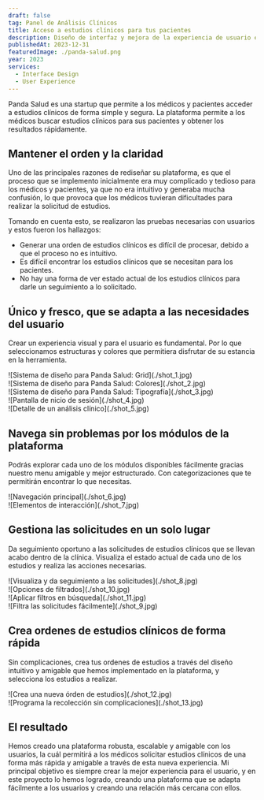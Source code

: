 ```yaml
---
draft: false
tag: Panel de Análisis Clínicos
title: Acceso a estudios clínicos para tus pacientes
description: Diseño de interfaz y mejora de la experiencia de usuario en la plataforma.
publishedAt: 2023-12-31
featuredImage: ./panda-salud.png
year: 2023
services:
  - Interface Design
  - User Experience
---
```


Panda Salud es una startup que permite a los médicos y pacientes acceder a estudios clínicos de forma simple y segura. La plataforma permite a los médicos buscar estudios clínicos para sus pacientes y obtener los resultados rápidamente.

## Mantener el orden y la claridad

Uno de las principales razones de rediseñar su plataforma, es que el proceso que se implemento inicialmente era muy complicado y tedioso para los médicos y pacientes, ya que no era intuitivo y generaba mucha confusión, lo que provoca que los médicos tuvieran dificultades para realizar la solicitud de estudios.

Tomando en cuenta esto, se realizaron las pruebas necesarias con usuarios y estos fueron los hallazgos:
- Generar una orden de estudios clínicos es difícil de procesar, debido a que el proceso no es intuitivo.
- Es difícil encontrar los estudios clínicos que se necesitan para los pacientes.
- No hay una forma de ver estado actual de los estudios clínicos para darle un seguimiento a lo solicitado.

## Único y fresco, que se adapta a las necesidades del usuario

Crear un experiencia visual y para el usuario es fundamental. Por lo que seleccionamos estructuras y colores que permitiera disfrutar de su estancia en la herramienta.

<div class="flex flex-col gap-4 not-prose md:-mx-10 my-6 md:my-12">
  <div class="relative">
    ![Sistema de diseño para Panda Salud: Grid](./shot_1.jpg)
  </div>
  <div class="relative">
    ![Sistema de diseño para Panda Salud: Colores](./shot_2.jpg)
  </div>
  <div class="relative">
    ![Sistema de diseño para Panda Salud: Tipografía](./shot_3.jpg)
  </div>
  <div class="grid grid-cols-2 gap-4">
    <div class="relative">
      ![Pantalla de nicio de sesión](./shot_4.jpg)
    </div>
    <div class="relative">
      ![Detalle de un análisis clínico](./shot_5.jpg)
    </div>
  </div>
</div>

## Navega sin problemas por los módulos de la plataforma

Podrás explorar cada uno de los módulos disponibles fácilmente gracias nuestro menu amigable y mejor estructurado. Con categorizaciones que te permitirán encontrar lo que necesitas.

<div class="flex flex-col gap-4 not-prose md:-mx-10 my-6 md:my-12">
  <div class="grid grid-cols-2 gap-4">
    <div class="relative">
      ![Navegación principal](./shot_6.jpg)
    </div>
    <div class="relative">
      ![Elementos de interacción](./shot_7.jpg)
    </div>
  </div>
</div>

## Gestiona las solicitudes en un solo lugar

Da seguimiento oportuno a las solicitudes de estudios clínicos que se llevan acabo dentro de la clínica. Visualiza el estado actual de cada uno de los estudios y realiza las acciones necesarias.

<div class="flex flex-col gap-4 not-prose md:-mx-10 my-6 md:my-12">
  <div class="relative">
    ![Visualiza y da seguimiento a las solicitudes](./shot_8.jpg)
  </div>
  <div class="grid grid-cols-2 gap-4">
    <div class="relative">
      ![Opciones de filtrados](./shot_10.jpg)
    </div>
    <div class="relative">
      ![Aplicar filtros en búsqueda](./shot_11.jpg)
    </div>
  </div>
  <div class="relative">
    ![Filtra las solicitudes fácilmente](./shot_9.jpg)
  </div>
</div>

## Crea ordenes de estudios clínicos de forma rápida

Sin complicaciones, crea tus ordenes de estudios a través del diseño intuitivo y amigable que hemos implementado en la plataforma, y selecciona los estudios a realizar.

<div class="flex flex-col gap-4 not-prose md:-mx-10 my-6 md:my-12">
  <div class="relative">
    ![Crea una nueva órden de estudios](./shot_12.jpg)
  </div>
  <div class="relative">
    ![Programa la recolección sin complicaciones](./shot_13.jpg)
  </div>
</div>

## El resultado

Hemos creado una plataforma robusta, escalable y amigable con los usuarios, la cuál permitirá a los médicos solicitar estudios clínicos de una forma más rápida y amigable a través de esta nueva experiencia. Mi principal objetivo es siempre crear la mejor experiencia para el usuario, y en este proyecto lo hemos logrado, creando una plataforma que se adapta fácilmente a los usuarios y creando una relación más cercana con ellos.
